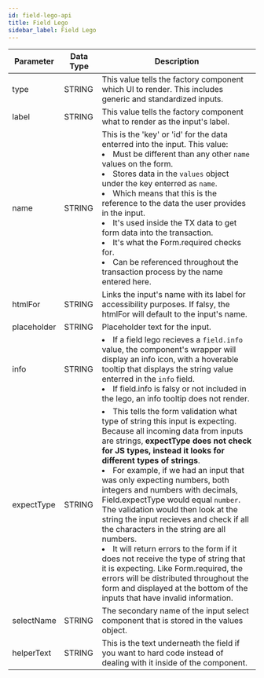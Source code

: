 ```yaml
---
id: field-lego-api
title: Field Lego
sidebar_label: Field Lego
---
```


| Parameter   | Data Type | Description                                                                                                                                                                                                                                                                                                                                                                                                                                                                                                                                                                                                                                                                                                                                                                             |
| ----------- | --------- | --------------------------------------------------------------------------------------------------------------------------------------------------------------------------------------------------------------------------------------------------------------------------------------------------------------------------------------------------------------------------------------------------------------------------------------------------------------------------------------------------------------------------------------------------------------------------------------------------------------------------------------------------------------------------------------------------------------------------------------------------------------------------------------- |
| type        | STRING    | This value tells the factory component which UI to render. This includes generic and standardized inputs.                                                                                                                                                                                                                                                                                                                                                                                                                                                                                                                                                                                                                                                                               |
| label       | STRING    | This value tells the factory component what to render as the input's label.                                                                                                                                                                                                                                                                                                                                                                                                                                                                                                                                                                                                                                                                                                             |
| name        |   STRING        | This is the 'key' or 'id' for the data enterred into the input. This value:<li>Must be different than any other `name` values on the form.</li><li>Stores data in the `values` object under the key enterred as `name`.</li><li>Which means that this is the reference to the data the user provides in the input.</li><li>It's used inside the TX data to get form data into the transaction.</li><li>It's what the Form.required checks for.</li><li>Can be referenced throughout the transaction process by the name entered here. </li>                                                                                                                                                                                                                                             |
| htmlFor     |   STRING        | Links the input's name with its label for accessibility purposes. If falsy, the htmlFor will default to the input's name.                                                                                                                                                                                                                                                                                                                                                                                                                                                                                                                                                                                                                                                               |
| placeholder |   STRING        | Placeholder text for the input.                                                                                                                                                                                                                                                                                                                                                                                                                                                                                                                                                                                                                                                                                                                                                         |
| info        |   STRING        | <li>If a field lego recieves a `field.info` value, the component's wrapper will display an info icon, with a hoverable tooltip that displays the string value enterred in the `info` field.</li><li>If field.info is falsy or not included in the lego, an info tooltip does not render.   </li>                                                                                                                                                                                                                                                                                                                                                                                                                                                                                        |
| expectType  |   STRING        | <li>This tells the form validation what type of string this input is expecting. Because all incoming data from inputs are strings, **expectType does not check for JS types, instead it looks for different types of strings**.</li><li>For example, if we had an input that was only expecting numbers, both integers and numbers with decimals, Field.expectType would equal `number`. The validation would then look at the string the input recieves and check if all the characters in the string are all numbers.</li><li>It will return errors to the form if it does not receive the type of string that it is expecting. Like Form.required, the errors will be distributed throughout the form and displayed at the bottom of the inputs that have invalid information. </li> |
| selectName  |   STRING        | The secondary name of the input select component that is stored in the values object.                                                                                                                                                                                                                                                                                                                                                                                                                                                                                                                                                                                                                                                                                                   |
|  helperText           | STRING          | This is the text underneath the field if you want to hard code instead of dealing with it inside of the component.    |